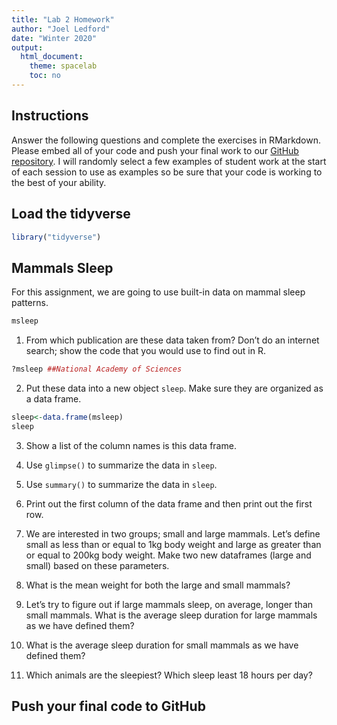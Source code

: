```yaml
---
title: "Lab 2 Homework"
author: "Joel Ledford"
date: "Winter 2020"
output:
  html_document:
    theme: spacelab
    toc: no
---
```


## Instructions
Answer the following questions and complete the exercises in RMarkdown. Please embed all of your code and push your final work to our [GitHub repository](https://github.com/FRS417-DataScienceBiologists). I will randomly select a few examples of student work at the start of each session to use as examples so be sure that your code is working to the best of your ability.

## Load the tidyverse
```r
library("tidyverse")
```

## Mammals Sleep
For this assignment, we are going to use built-in data on mammal sleep patterns.  
```r
msleep
```

1. From which publication are these data taken from? Don't do an internet search; show the code that you would use to find out in R.
```r
?msleep ##National Academy of Sciences
```
2. Put these data into a new object `sleep`. Make sure they are organized as a data frame.  
```r
sleep<-data.frame(msleep)
sleep
```
3. Show a list of the column names is this data frame.

4. Use `glimpse()` to summarize the data in `sleep`.


5. Use `summary()` to summarize the data in `sleep`.


6. Print out the first column of the data frame and then print out the first row.


7. We are interested in two groups; small and large mammals. Let's define small as less than or equal to 1kg body weight and large as greater than or equal to 200kg body weight. Make two new dataframes (large and small) based on these parameters.  


8. What is the mean weight for both the large and small mammals?


9. Let's try to figure out if large mammals sleep, on average, longer than small mammals. What is the average sleep duration for large mammals as we have defined them?


10. What is the average sleep duration for small mammals as we have defined them?


11. Which animals are the sleepiest? Which sleep least 18 hours per day?  


## Push your final code to GitHub